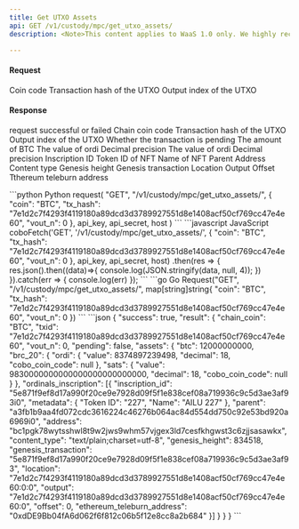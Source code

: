 ```yaml
---
title: Get UTXO Assets
api: GET /v1/custody/mpc/get_utxo_assets/ 
description: <Note>This content applies to WaaS 1.0 only. We highly recommend that you upgrade to [WaaS 2.0](/v2/guides/overview/introduction).</Note> This endpoint returns a JSON response containing the asset information within the given UTXO. These assets include BRC-20, BRC-420, and NFTs, among others.

---
```

#### Request
<ParamField query="coin" type="String" required>Coin code</ParamField>
<ParamField query="tx_hash" type="String" required>Transaction hash of the UTXO</ParamField>
<ParamField query="vout_n" type="Int" required>Output index of the UTXO</ParamField>

#### Response
<ResponseField name="success" type="bool">request successful or failed</ResponseField>
<ResponseField name="result" type="object">
  <Expandable title="object">
    <ResponseField name="chain_coin" type="String" >Chain coin code</ResponseField>
    <ResponseField name="txid" type="String" >Transaction hash of the UTXO</ResponseField>
    <ResponseField name="vout_n" type="Int" >Output index of the UTXO</ResponseField>
    <ResponseField name="pending" type="Bool" >Whether the transaction is pending</ResponseField>
    <ResponseField name="assets" type="object">
      <Expandable title="object">
        <ResponseField name="btc" type="Int" >The amount of BTC</ResponseField>
        <ResponseField name="brc-20" type="object">
          <Expandable title="object">
            <ResponseField name="ordi" type="object">
              <Expandable title="object">
                <ResponseField name="value" type="Int" >The value of ordi</ResponseField>
                <ResponseField name="decimal" type="Int" >Decimal precision</ResponseField>
              </Expandable>
            </ResponseField>
            <ResponseField name="sats" type="object">
              <Expandable title="object">
                <ResponseField name="value" type="Int" >The value of ordi</ResponseField>
                <ResponseField name="decimal" type="Int" >Decimal precision</ResponseField>
              </Expandable>
            </ResponseField>
          </Expandable>
        </ResponseField>
        <ResponseField name="ordinals-inscription" type="object[]">
          <Expandable title="object">
            <ResponseField name="inscription_id" type="String" >Inscription ID</ResponseField>
            <ResponseField name="metadata" type="object">
              <Expandable title="object">
                <ResponseField name="Token ID" type="String" >Token ID of NFT</ResponseField>
                <ResponseField name="Name" type="String" >Name of NFT</ResponseField>
              </Expandable>
            </ResponseField>
            <ResponseField name="parent" type="String" >Parent</ResponseField>
            <ResponseField name="address" type="String" >Address</ResponseField>
            <ResponseField name="content_type" type="String" >Content type</ResponseField>
            <ResponseField name="genesis_height" type="String" >Genesis height</ResponseField>
            <ResponseField name="genesis_transaction" type="String" >Genesis transaction</ResponseField>
            <ResponseField name="location" type="String" >Location</ResponseField>
            <ResponseField name="output" type="String" >Output</ResponseField>
            <ResponseField name="offset" type="String" >Offset</ResponseField>
            <ResponseField name="ethereum_teleburn_address" type="String" >Tthereum teleburn address</ResponseField>
          </Expandable>
        </ResponseField>
      </Expandable>
    </ResponseField>
  </Expandable>
</ResponseField>


<RequestExample>
```python Python
request(
    "GET",
    "/v1/custody/mpc/get_utxo_assets/",
    {
        "coin": "BTC",
        "tx_hash": "7e1d2c7f4293f4119180a89dcd3d3789927551d8e1408acf50cf769cc47e4e60",
        "vout_n": 0
    },
    api_key, api_secret, host
)
```
```javascript JavaScript
coboFetch('GET', '/v1/custody/mpc/get_utxo_assets/', {
    "coin": "BTC",
    "tx_hash": "7e1d2c7f4293f4119180a89dcd3d3789927551d8e1408acf50cf769cc47e4e60",
    "vout_n": 0
}, api_key, api_secret, host)
    .then(res => {
        res.json().then((data)=>{
            console.log(JSON.stringify(data, null, 4));
        })
    }).catch(err => {
        console.log(err)
    });
```
```go Go
Request("GET", "/v1/custody/mpc/get_utxo_assets/", map[string]string{
    "coin": "BTC",
    "tx_hash": "7e1d2c7f4293f4119180a89dcd3d3789927551d8e1408acf50cf769cc47e4e60",
    "vout_n": 0
})
```
</RequestExample>

<ResponseExample>
```json
{
  "success": true,
  "result": {
    "chain_coin": "BTC",
    "txid": "7e1d2c7f4293f4119180a89dcd3d3789927551d8e1408acf50cf769cc47e4e60",
    "vout_n": 0,
    "pending": false,
    "assets": {
      "btc": 12000000000,
      "brc_20": {
        "ordi": {
          "value": 8374897239498,
          "decimal": 18,
          "cobo_coin_code": null
        },
        "sats": {
          "value": 9830000000000000000000000000,
          "decimal": 18,
          "cobo_coin_code": null
        }
      },
      "ordinals_inscription": [{
        "inscription_id": "5e871f9ef8d17a990f20ce9e7928d09f5f1e838cef08a719936c9c5d3ae3af93i0",
        "metadata": {
          "Token ID": "227",
          "Name": "AILU 227"
        },
        "parent": "a3fb1b9aa4fd072cdc3616224c46276b064ac84d554dd750c92e53bd920a6969i0",
        "address": "bc1pgk78wytsshwl8t9w2jws9whm57vjgex3ld7cesfkhgwst3c6zjjsasawkx",
        "content_type": "text/plain;charset=utf-8",
        "genesis_height": 834518,
        "genesis_transaction": "5e871f9ef8d17a990f20ce9e7928d09f5f1e838cef08a719936c9c5d3ae3af93",
        "location": "7e1d2c7f4293f4119180a89dcd3d3789927551d8e1408acf50cf769cc47e4e60:0:0",
        "output": "7e1d2c7f4293f4119180a89dcd3d3789927551d8e1408acf50cf769cc47e4e60:0",
        "offset": 0,
        "ethereum_teleburn_address": "0xdDE9Bb04fA6d062f6f812c06b5f12e8cc8a2b684"
      }]
    }
  }
}
```
</ResponseExample>
